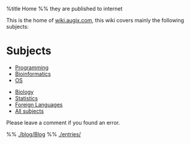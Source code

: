 %title Home
%% they are published to internet

This is the home of [http://wiki.augix.com wiki.augix.com], this wiki covers mainly the following subjects:

= Subjects =
* [[wiki/Programming|Programming]]
* [[wiki/Bioinformatics|Bioinformatics]]
* [[wiki/IT Notes|OS]]

* [[wiki/Biology Notes|Biology]]
* [[wiki/Statistics|Statistics]]
* [[wiki/Foreign Language|Foreign Languages]]
* [[wiki/Main Page|All subjects]]

Please leave a comment if you found an error.

%% [[./blog/Blog]]
%% [[./entries/]] 
